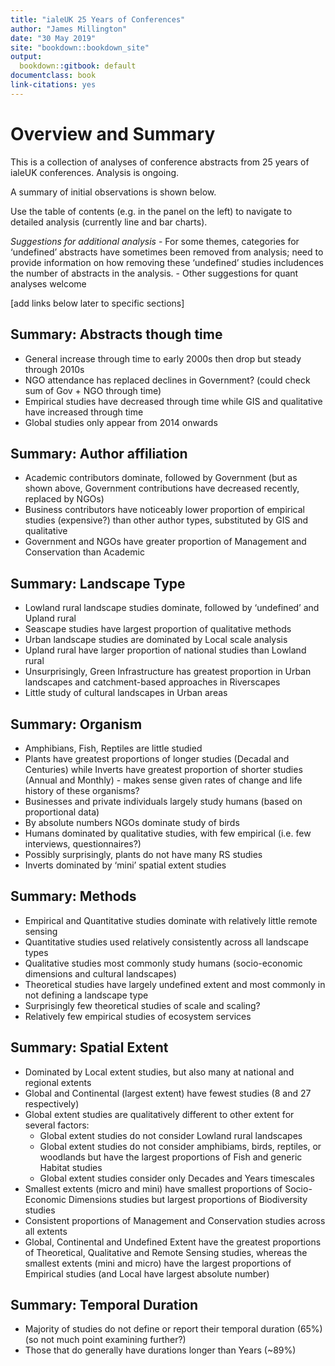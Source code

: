 ```yaml
---
title: "ialeUK 25 Years of Conferences"
author: "James Millington"
date: "30 May 2019"
site: "bookdown::bookdown_site"
output:
  bookdown::gitbook: default
documentclass: book
link-citations: yes
---
```


# Overview and Summary

This is a collection of analyses of conference abstracts from 25 years of ialeUK conferences. Analysis is ongoing.  

A summary of initial observations is shown below. 

Use the table of contents (e.g. in the panel on the left) to navigate to detailed analysis (currently line and bar charts).  

*Suggestions for additional analysis*
- For some themes, categories for 'undefined' abstracts have sometimes been removed from analysis; need to provide information on how removing these 'undefined' studies includences the number of abstracts in the analysis. 
- Other suggestions for quant analyses welcome


[add links below later to specific sections]

## Summary: Abstracts though time

- General increase through time to early 2000s then drop but steady through 2010s
- NGO attendance has replaced declines in Government? (could check sum of Gov + NGO through time)
- Empirical studies have decreased through time while GIS and qualitative have increased through time
- Global studies only appear from 2014 onwards

## Summary: Author affiliation

- Academic contributors dominate, followed by Government (but as shown above, Government contributions have decreased recently, replaced by NGOs)
- Business contributors have noticeably lower proportion of empirical studies (expensive?) than other author types, substituted by GIS and qualitative
- Government and NGOs have greater proportion of Management and Conservation than Academic

## Summary: Landscape Type

- Lowland rural landscape studies dominate, followed by 'undefined' and Upland rural
- Seascape studies have largest proportion of qualitative methods
- Urban landscape studies are dominated by Local scale analysis
- Upland rural have larger proportion of national studies than Lowland rural
- Unsurprisingly, Green Infrastructure has greatest proportion in Urban landscapes and catchment-based approaches in Riverscapes
- Little study of cultural landscapes in Urban areas


## Summary: Organism

- Amphibians, Fish, Reptiles are little studied
- Plants have greatest proportions of longer studies (Decadal and Centuries) while Inverts have greatest proportion of shorter studies (Annual and Monthly) - makes sense given rates of change and life history of these organisms? 
- Businesses and private individuals largely study humans (based on proportional data)
- By absolute numbers NGOs dominate study of birds 
- Humans dominated by qualitative studies, with few empirical (i.e. few interviews, questionnaires?)
- Possibly surprisingly, plants do not have many RS studies
- Inverts dominated by 'mini' spatial extent studies

## Summary: Methods

- Empirical and Quantitative studies dominate with relatively little remote sensing
- Quantitative studies used relatively consistently across all landscape types
- Qualitative studies most commonly study humans (socio-economic dimensions and cultural landscapes)
- Theoretical studies have largely undefined extent and most commonly in not defining a landscape type
- Surprisingly few theoretical studies of scale and scaling?
- Relatively few empirical studies of ecosystem services

## Summary: Spatial Extent

- Dominated by Local extent studies, but also many at national and regional extents
- Global and Continental (largest extent) have fewest studies (8 and 27 respectively)
- Global extent studies are qualitatively different to other extent for several factors:
  + Global extent studies do not consider Lowland rural landscapes
  + Global extent studies do not consider amphibiams, birds, reptiles, or woodlands but have the largest proportions of Fish and generic Habitat studies
  + Global extent studies consider only Decades and Years timescales
- Smallest extents (micro and mini) have smallest proportions of Socio-Economic Dimensions studies but largest proportions of Biodiversity studies
- Consistent proportions of Management and Conservation studies across all extents
- Global, Continental and Undefined Extent have the greatest proportions of Theoretical,  Qualitative and Remote Sensing studies, whereas the smallest extents (mini and micro) have the largest proportions of Empirical studies (and Local have largest absolute number)

## Summary: Temporal Duration

- Majority of studies do not define or report their temporal duration (65%) (so not much point examining further?)
- Those that do generally have durations longer than Years (~89%) 
